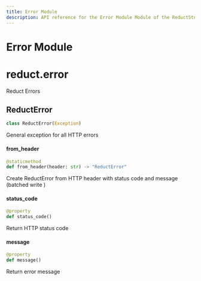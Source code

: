 ```yaml
---
title: Error Module
description: API reference for the Error Module Module of the ReductStore Client SDK for Python.
---
```

<head>
    <link rel="canonical" href="https://www.reduct.store/docs/sdk/py/error" />
</head>

# Error Module

<a id="reduct.error"></a>

# reduct.error

Reduct Errors

<a id="reduct.error.ReductError"></a>

## ReductError

```python
class ReductError(Exception)
```

General exception for all HTTP errors

<a id="reduct.error.ReductError.from_header"></a>

#### from\_header

```python
@staticmethod
def from_header(header: str) -> "ReductError"
```

Create ReductError from HTTP header
with status code and message (batched write
)

<a id="reduct.error.ReductError.status_code"></a>

#### status\_code

```python
@property
def status_code()
```

Return HTTP status code

<a id="reduct.error.ReductError.message"></a>

#### message

```python
@property
def message()
```

Return error message


